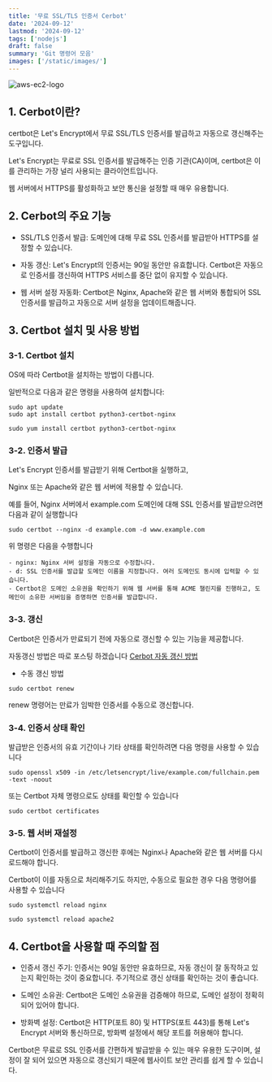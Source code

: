 ```yaml
---
title: '무료 SSL/TLS 인증서 Cerbot'
date: '2024-09-12'
lastmod: '2024-09-12'
tags: ['nodejs']
draft: false
summary: 'Git 명령어 모음'
images: ['/static/images/']
---
```


![aws-ec2-logo](/static/images/cerbot-logo.png)

<TOCInline toc={props.toc} exclude="Introduction" />

## 1. Cerbot이란?

certbot은 Let's Encrypt에서 무료 SSL/TLS 인증서를 발급하고 자동으로 갱신해주는 도구입니다.

Let's Encrypt는 무료로 SSL 인증서를 발급해주는 인증 기관(CA)이며, certbot은 이를 관리하는 가장 널리 사용되는 클라이언트입니다.

웹 서버에서 HTTPS를 활성화하고 보안 통신을 설정할 때 매우 유용합니다.

## 2. Cerbot의 주요 기능

- SSL/TLS 인증서 발급: 도메인에 대해 무료 SSL 인증서를 발급받아 HTTPS를 설정할 수 있습니다.

- 자동 갱신: Let's Encrypt의 인증서는 90일 동안만 유효합니다. Certbot은 자동으로 인증서를 갱신하여 HTTPS 서비스를 중단 없이 유지할 수 있습니다.

- 웹 서버 설정 자동화: Certbot은 Nginx, Apache와 같은 웹 서버와 통합되어 SSL 인증서를 발급하고 자동으로 서버 설정을 업데이트해줍니다.

## 3. Certbot 설치 및 사용 방법

### 3-1. Certbot 설치

OS에 따라 Certbot을 설치하는 방법이 다릅니다.

일반적으로 다음과 같은 명령을 사용하여 설치합니다:

```
sudo apt update
sudo apt install certbot python3-certbot-nginx
```

```
sudo yum install certbot python3-certbot-nginx
```

### 3-2. 인증서 발급

Let's Encrypt 인증서를 발급받기 위해 Certbot을 실행하고,

Nginx 또는 Apache와 같은 웹 서버에 적용할 수 있습니다.

예를 들어, Nginx 서버에서 example.com 도메인에 대해 SSL 인증서를 발급받으려면 다음과 같이 실행합니다

```
sudo certbot --nginx -d example.com -d www.example.com
```

위 명령은 다음을 수행합니다

    - nginx: Nginx 서버 설정을 자동으로 수정합니다.
    - d: SSL 인증서를 발급할 도메인 이름을 지정합니다. 여러 도메인도 동시에 입력할 수 있습니다.
    - Certbot은 도메인 소유권을 확인하기 위해 웹 서버를 통해 ACME 챌린지를 진행하고, 도메인이 소유한 서버임을 증명하면 인증서를 발급합니다.

### 3-3. 갱신

Certbot은 인증서가 만료되기 전에 자동으로 갱신할 수 있는 기능을 제공합니다.

자동갱신 방법은 따로 포스팅 하겠습니다
[Cerbot 자동 갱신 방법](/static/images/cerbot-logo.png)

- 수동 갱신 방법

```
sudo certbot renew
```

renew 명령어는 만료가 임박한 인증서를 수동으로 갱신합니다.

### 3-4. 인증서 상태 확인

발급받은 인증서의 유효 기간이나 기타 상태를 확인하려면 다음 명령을 사용할 수 있습니다

```
sudo openssl x509 -in /etc/letsencrypt/live/example.com/fullchain.pem -text -noout
```

또는 Certbot 자체 명령으로도 상태를 확인할 수 있습니다

```
sudo certbot certificates
```

### 3-5. 웹 서버 재설정

Certbot이 인증서를 발급하고 갱신한 후에는 Nginx나 Apache와 같은 웹 서버를 다시 로드해야 합니다.

Certbot이 이를 자동으로 처리해주기도 하지만, 수동으로 필요한 경우 다음 명령어를 사용할 수 있습니다

```
sudo systemctl reload nginx
```

```
sudo systemctl reload apache2
```

## 4. Certbot을 사용할 때 주의할 점

- 인증서 갱신 주기: 인증서는 90일 동안만 유효하므로, 자동 갱신이 잘 동작하고 있는지 확인하는 것이 중요합니다.
  주기적으로 갱신 상태를 확인하는 것이 좋습니다.

- 도메인 소유권: Certbot은 도메인 소유권을 검증해야 하므로, 도메인 설정이 정확히 되어 있어야 합니다.

- 방화벽 설정: Certbot은 HTTP(포트 80) 및 HTTPS(포트 443)를 통해 Let's Encrypt 서버와 통신하므로, 방화벽 설정에서 해당 포트를 허용해야 합니다.

Certbot은 무료로 SSL 인증서를 간편하게 발급받을 수 있는 매우 유용한 도구이며, 설정이 잘 되어 있으면 자동으로 갱신되기 때문에 웹사이트 보안 관리를 쉽게 할 수 있습니다.
